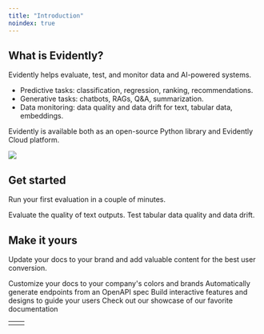 ```yaml
---
title: "Introduction"
noindex: true
---
```


## What is Evidently?

Evidently helps evaluate, test, and monitor data and AI-powered systems.
* Predictive tasks: classification, regression, ranking, recommendations.
* Generative tasks: chatbots, RAGs, Q&A, summarization.
* Data monitoring: data quality and data drift for text, tabular data, embeddings.

Evidently is available both as an open-source Python library and Evidently Cloud platform.

![](images/main.png)

## Get started

Run your first evaluation in a couple of minutes.

<CardGroup cols={2}>
  <Card title="LLM quickstart" icon="pen-to-square" href="/quickstart_llm">
    Evaluate the quality of text outputs.
  </Card>

  <Card title="ML quickstart" icon="image" href="/quickstart_ml">
    Test tabular data quality and data drift.
  </Card>
</CardGroup>

## Make it yours

Update your docs to your brand and add valuable content for the best user conversion.

<CardGroup cols={2}>
  <Card title="Customize Style" icon="palette" href="https://mintlify.com/docs/settings/global">
    Customize your docs to your company's colors and brands
  </Card>

  <Card title="Reference APIs" icon="code" href="https://mintlify.com/docs/api-playground/openapi">
    Automatically generate endpoints from an OpenAPI spec
  </Card>

  <Card title="Add Components" icon="screwdriver-wrench" href="https://mintlify.com/docs/components/accordion">
    Build interactive features and designs to guide your users
  </Card>

  <Card title="Get Inspiration" icon="stars" href="https://mintlify.com/customers">
    Check out our showcase of our favorite documentation
  </Card>
</CardGroup>

|   |   |
| - | - |
|   |   |